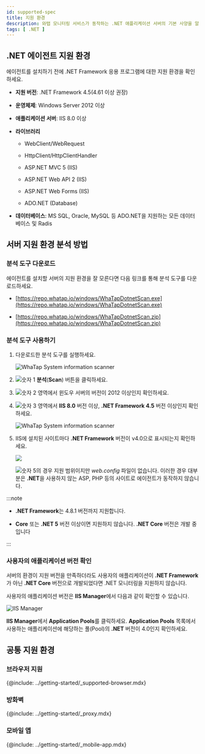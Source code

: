 ```yaml
---
id: supported-spec
title: 지원 환경
description: 와탭 모니터링 서비스가 동작하는 .NET 애플리케이션 서버의 기본 사양을 알아보세요.
tags: [ .NET ]
---
```


## .NET 에이전트 지원 환경

에이전트를 설치하기 전에 .NET Framework 응용 프로그램에 대한 지원 환경을 확인하세요.

* **지원 버전**: .NET Framework 4.5(4.61 이상 권장)

* **운영체제**: Windows Server 2012 이상

* **애플리케이션 서버**: IIS 8.0 이상

* **라이브러리**

  * WebClient/WebRequest

  * HttpClient/HttpClientHandler

  * ASP.NET MVC 5 (IIS)

  * ASP.NET Web API 2 (IIS)

  * ASP.NET Web Forms (IIS)

  * ADO.NET (Database)

* **데이터베이스**: MS SQL, Oracle, MySQL 등 ADO.NET을 지원하는 모든 데이터 베이스 및 Radis

## 서버 지원 환경 분석 방법

### 분석 도구 다운로드

에이전트를 설치할 서버의 지원 환경을 잘 모른다면 다음 링크를 통해 분석 도구를 다운로드하세요.

* [https://repo.whatap.io/windows/WhaTapDotnetScan.exe](https://repo.whatap.io/windows/WhaTapDotnetScan.exe)

* [https://repo.whatap.io/windows/WhaTapDotnetScan.zip](https://repo.whatap.io/windows/WhaTapDotnetScan.zip)

### 분석 도구 사용하기

1. 다운로드한 분석 도구를 실행하세요.

    ![WhaTap System information scanner](/img/apm-dotnet-analystic-env-01.png)

1. ![숫자 1](/img/number-01.png) **분석**(**Scan**) 버튼을 클릭하세요.

1. ![숫자 2](/img/number-02.png) 영역에서 윈도우 서버의 버전이 2012 이상인지 확인하세요.

1. ![숫자 3](/img/number-03.png) 영역에서 **IIS 8.0** 버전 이상, **.NET Framework 4.5** 버전 이상인지 확인하세요.

    ![WhaTap System information scanner](/img/apm-dotnet-analystic-env-02.png)

1. IIS에 설치된 사이트마다 **.NET Framework** 버전이 v4.0으로 표시되는지 확인하세요.

    ![](/img/apm-dotnet-analystic-env-03.png)

    ![숫자 5](/img/number-05.png)의 경우 지원 범위이지만 *web.config* 파일이 없습니다. 이러한 경우 대부분은 **.NET**을 사용하지 않는 ASP, PHP 등의 사이트로 에이전트가 동작하지 않습니다.

:::note

* **.NET Framework**는 4.8.1 버전까지 지원합니다.

* **Core** 또는 **.NET 5** 버전 이상이면 지원하지 않습니다. **.NET Core** 버전은 개발 중입니다

:::

### 사용자의 애플리케이션 버전 확인

서버의 환경이 지원 버전을 만족하더라도 사용자의 애플리케이션이 **.NET Framework**가 아닌 **.NET Core** 버전으로 개발되었다면 .NET 모니터링을 지원하지 않습니다.

사용자의 애플리케이션 버전은 **IIS Manager**에서 다음과 같이 확인할 수 있습니다.

![IIS Manager](/img/apm-dotnet-application-pool.png)

**IIS Manager**에서 **Application Pools**를 클릭하세요. **Application Pools** 목록에서 사용하는 애플리케이션에 해당하는 풀(Pool)의 **.NET** 버전이 4.0인지 확인하세요.


## 공통 지원 환경

### 브라우저 지원

{@include: ../getting-started/_supported-browser.mdx}  

### 방화벽

{@include: ../getting-started/_proxy.mdx}

### 모바일 앱

{@include: ../getting-started/_mobile-app.mdx} 